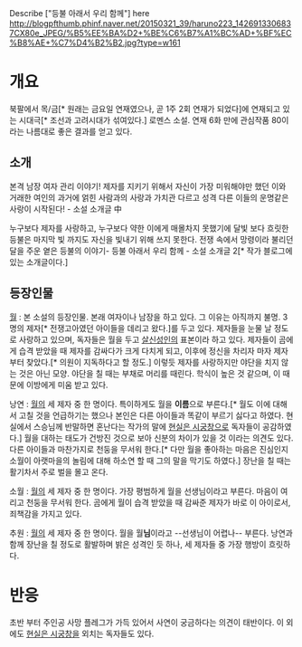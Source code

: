 Describe ["등불 아래서 우리 함께"] here
http://blogpfthumb.phinf.naver.net/20150321_39/haruno223_1426913306837CX80e_JPEG/%B5%EE%BA%D2+%BE%C6%B7%A1%BC%AD+%BF%EC%B8%AE+%C7%D4%B2%B2.jpg?type=w161

= 개요 =

북팔에서 목/금[* 원래는 금요일 연재였으나, 곧 1주 2회 연재가 되었다]에 연재되고 있는 시대극[* 조선과 고려시대가 섞여있다.] 로멘스 소설.
연재 6화 만에 관심작품 80이라는 나름대로 좋은 결과를 얻고 있다.


== 소개 ==

본격 남장 여자 관리 이야기! 제자를 지키기 위해서 자신이 가장 미워해야만 했던 이와 거래한 여인의 과거에 얽힌 사람과의 사랑과 가치관 다르고 성격 다른 이들의 운명같은 사랑이 시작된다!
- 소설 소개글 中

누구보다 제자를 사랑하고, 누구보다 약한 이에게 매몰차지 못했기에 달빛 보다 흐릿한 등불은 마지막 빛 까지도 자신을 빛내기 위해 쓰지 못한다.
전쟁 속에서 망령이라 불리던 달을 주운 옅은 등불의 이야기- 등불 아래서 우리 함께
- 소설 소개글 2[* 작가 블로그에 있는 소개글이다.]

== 등장인물 ==

[[월]] : 본 소설의 등장인물. 본래 여자이나 남장을 하고 있다. 그 이유는 아직까지 불명. 3명의 제자[* 전쟁고아였던 아이들을 데리고 왔다.]를 두고 있다.
제자들을 눈물 날 정도로 사랑하고 있으며, 독자들은 월을 두고 [[살신성인]]의 표본이라 하고 있다.
제자들이 곰에게 습격 받았을 때 제자를 감싸다가 크게 다치게 되고, 이후에 정신을 차리자 마자 제자 부터 찾았다.[* 의원이 지독하다고 할 정도.]
이렇듯 제자를 사랑하지만 야단을 치지 않는 것은 아닌 모양. 야단을 칠 때는 부채로 머리를 때린다.
학식이 높은 것 같으며, 이 때문에 이방에게 미움 받고 있다.

낭연 : [[월]]의 세 제자 중 한 명이다. 특이하게도 월을 '''이름'''으로 부른다.[* 월도 이에 대해서 고칠 것을 언급하기는 했으나 본인은 다른 아이들과 똑같이 부르기 싫다고 하였다. 현실에서 스승님께 반말하면 혼난다는 작가의 말에 [[현실은 시궁창]]으로 독자들이 공감하였다.] 월을 대하는 태도가 건방진 것으로 보아 신분의 차이가 있을 것 이라는 의견도 있다. 다른 아이들과 마찬가지로 천둥을 무서워 한다.[* 다만 월을 좋아하는 마음은 진심인지 소월이 아랫마을의 놀림에 대해 하소연 할 때 그의 말을 막기도 하였다.] 장난을 칠 때는 활기차서 주로 벌을 몰고 온다.

소월 : [[월]]의 세 제자 중 한 명이다. 가장 평범하게 월을 선생님이라고 부른다. 마음이 여리고 천둥을 무서워 한다. 곰에게 월이 습격 받았을 때 감싸준 제자가 바로 이 아이로서, 죄책감을 가지고 있다.

추원 : [[월]]의 세 제자 중 한 명이다. 월을 월'''님'''이라고 --선생님이 어렵나-- 부른다. 낭연과 함께 장난을 칠 정도로 활발하며 밝은 성격인 듯 하나, 세 제자들 중 가장 행방이 흐릿하다.

= 반응 =

초반 부터 주인공 사망 플레그가 가득 있어서 사연이 궁금하다는 의견이 태반이다.
이 외에도 [[현실은 시궁창]]을 외치는 독자들도 있다.
